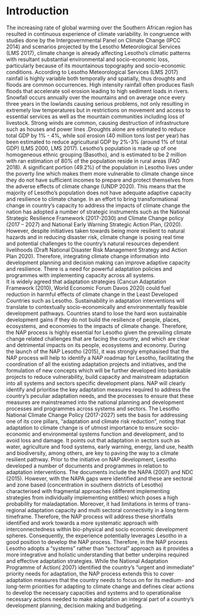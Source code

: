 # Introduction

The increasing rate of global warming over the Southern African region has resulted in continuous experience of climate variability. In congruence with studies done by the Intergovernmental Panel on Climate Change (IPCC 2014) and scenarios projected by the Lesotho Meteorological Services (LMS 2017), climate change is already affecting Lesotho’s climatic patterns with resultant substantial environmental and socio-economic loss, particularly because of its mountainous topography and socio-economic conditions.
According to Lesotho Meteorological Services (LMS 2017) rainfall is highly variable both temporally and spatially, thus droughts and floods are common occurrences. High intensity rainfall often produces flash floods that accelerate soil erosion leading to high sediment loads in rivers. Snowfall occurs annually over the mountains and on average once every three years in the lowlands causing serious problems, not only resulting in extremely low temperatures but in restrictions on movement and access to essential services as well as the mountain communities including loss of livestock. Strong winds are common, causing destruction of infrastructure such as houses and power lines .Droughts alone are estimated to reduce total GDP by 1% - 4%, while soil erosion (40 million tons lost per year) has been estimated to reduce agricultural GDP by 2%-3% (around 1% of total GDP) (LMS 2000, LMS 2017). 
Lesotho’s population is made up of one homogeneous ethnic grouping (Basotho), and is estimated to be 2 million with ran estimation of 80% of the population reside in rural areas (FAO 2018). A significant portion (49.2%) of the population in Lesotho lives under the poverty line which makes them more vulnerable to climate change since they do not have sufficient incomes to prepare and protect themselves from the adverse effects of climate change (UNDP 2020). This means that the majority of Lesotho’s population does not have adequate adaptive capacity and resilience to climate change.
 In an effort to bring transformational change in country’s capacity to address the impacts of climate change the nation has adopted a number of strategic instruments such as the National Strategic Resilience Framework (2017-2030) and Climate Change policy (2017 – 2027) and National Early Warning Strategic Action Plan, (2020). However, despite initiatives taken towards being more resilient to natural hazards and in reducing disaster risk, climate change is posing real time and potential challenges to the country’s natural resources dependent livelihoods (Draft National Disaster Risk Management Strategy and Action Plan 2020). Therefore, integrating climate change information into development planning and decision making can improve adaptive capacity and resilience. There is a need for powerful adaptation policies and programmes with implementing capacity across all systems.   
It is widely agreed that adaptation strategies (Cancun Adaptation Framework (2010), World Economic Forum Davos  2020) could fuel reduction in harmful effects of climate change  in the Least Developed Countries such as Lesotho. Sustainability in adaptation interventions will translate to contextually socio-economically and environmentally feasible development pathways. Countries stand to lose the hard won sustainable development gains if they do not build the resilience of people, places, ecosystems, and economies to the impacts of climate change. Therefore, the NAP process is highly essential for Lesotho given the prevailing  climate change related challenges that are facing the country, and which are clear and detrimental impacts on its people, ecosystems and economy. 
During the launch of the NAP Lesotho (2015), it was strongly emphasised that the NAP process will help to identify a NAP roadmap for Lesotho, facilitating the coordination of all the existing adaptation projects and initiatives, and the formulation of new concepts which will be further developed into bankable projects to reduce vulnerability, build capacity and mainstream adaptation into all systems and sectors specific development plans. NAP will clearly identify and prioritise the key adaptation measures required to address the country’s peculiar adaptation needs, and the processes to ensure that these measures are mainstreamed into the national planning and development processes and programmes across systems and sectors. 
The Lesotho National Climate Change Policy (2017-2027) sets the basis for addressing one of its core pillars, “adaptation and climate risk reduction”, noting that adaptation to climate change is of utmost importance to ensure socio-economic and environmental systems function and development, and to avoid loss and damage. It points out that adaptation in sectors such as water, agriculture and food systems, early warning, energy, land use, health and biodiversity, among others, are key to paving the way to a climate resilient pathway. 
Prior to the initiative on NAP development, Lesotho developed a number of documents and programmes in relation to adaptation interventions. The documents include the NAPA (2007) and  NDC (2015). However, with the NAPA gaps were identified and these are sectoral and zone based (concentration in southern districts of Lesotho) characterised with fragmental approaches (different implementing strategies from individually implementing entities) which poses a high probability for maladaptation.  Moreover, it had limitations in terms of trans- regional adaptation capacity and multi sectoral connectivity in a long term timeframe. Therefore, the NAP process will address these shortfalls identified and work towards a more systematic approach with interconnectedness within bio-physical and socio economic development spheres. Consequently, the experience potentially leverages Lesotho in a good position to develop the NAP process. 
Therefore, in the NAP process Lesotho  adopts a “systems” rather than “sectoral” approach as it provides a more integrative and holistic understanding that better underpins required and effective adaptation strategies. While the National Adaptation Programme of Action( 2007) identified the country’s “urgent and immediate” priority needs for adaptation, the NAP process extends this to cover adaptation measures that the country needs to focus on for its medium- and long-term priorities for adapting to climate change and defines clear actions to develop the necessary capacities and systems and to operationalise necessary actions needed to make adaptation an integral part of a country’s development planning, decision making and budgeting. 



